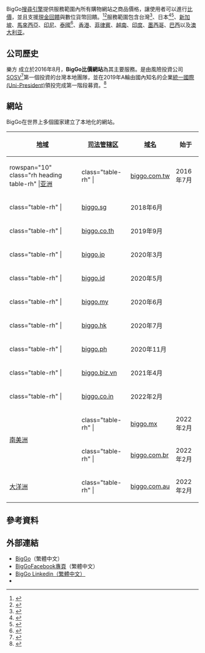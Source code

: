 {{Infobox dot-com company
| name                 = BigGo
| company_logo         = [[File:Biggo_logo_1000x348.svg|200px]]
| industry             = [[網際網路|互聯網信息提供商]]
| foundation           = 2016，台灣
| founder              = Kevin Yen、Louis Liu
| location             = {{TW}}[[高雄|高雄]]
| alexa                = 1299（{{as of|2020|08|24}}）<ref>{{Cite web|url=https://www.alexa.com/siteinfo/biggo.com.tw|title=biggo.com.tw Site Info|publisher=Alexa Internet|accessdate=2020-08-24|archive-date=2019-07-30|archive-url=https://web.archive.org/web/20190730212307/https://www.alexa.com/siteinfo/biggo.com.tw|dead-url=no}}</ref>
| website_type         = [[價格|價格]]網站
| language             = [[英語|英語]]<br>[[漢語|漢語]]<br>[[日語|日語]]<br>[[印尼語|印尼語]]<br>[[泰語|泰語]]<br>[[馬來語|馬來語]]<br>[[越南語|越南語]]<br>[[印地語|印地語]]<br>[[西班牙語|西班牙語]]<br>[[葡萄牙語|葡萄牙語]]
| area_served          = [[台灣|台灣]] [[日本|日本]] [[新加坡|新加坡]] [[馬來西亞|馬來西亞]] [[印尼|印尼]] [[泰國|泰國]] [[香港|香港]] [[菲律賓|菲律賓]] [[越南|越南]] [[印度|印度]] [[墨西哥|墨西哥]] [[巴西|巴西]] [[澳大利亞|澳大利亞]]
| homepage             = {{URL|https://biggo.com.tw/}}
}}

BigGo[[搜尋引擎|搜尋引擎]]提供服務範圍內所有購物網站之商品價格，讓使用者可以進行[[比價|比價]]，並且支援[[現金回饋網站|現金回饋]]與數位貨幣回饋。<ref>{{Cite news|url=https://ec.ltn.com.tw/article/breakingnews/3335686|title=比價回饋返現 進入加密貨幣時代|author=陳炳宏|date=2020-10-29|work=|publisher=自由時報|accessdate=|language=|format=}}</ref><ref>{{Cite news|url=https://www.abmedia.io/biggo-cooperate-with-binance-access|title=現金回饋用BUSD來領！比價網站BigGo全球首發，攜手幣安推出回饋提領服務|author=|date=2020-10-29|work=|publisher=鍊新聞|accessdate=|language=|format=|archive-date=2020-11-23|archive-url=https://web.archive.org/web/20201123165229/https://www.abmedia.io/biggo-cooperate-with-binance-access/|dead-url=no}}</ref>服務範圍包含台灣<ref>{{Cite news|url=https://ec.ltn.com.tw/article/breakingnews/2497990|title=台灣人愛比價 「BigGO比個夠」每月湧進800萬人次|author=陳炳宏|date=2018/07/24 17:08|work=|publisher=自由時報|accessdate=|language=|format=|archive-date=2020-07-21|archive-url=https://web.archive.org/web/20200721023147/https://ec.ltn.com.tw/article/breakingnews/2497990|dead-url=no}}</ref>、日本<ref>{{Cite news|url=https://prtimes.jp/main/html/rd/p/000000004.000029376.html|title=商品検索エンジンBigGoの日本版を正式にリリース|author=|date=2019-10-28 16:06|work=|publisher=ブルーグース合同会社|accessdate=|language=|format=|archive-date=2020-07-21|archive-url=https://web.archive.org/web/20200721150146/https://prtimes.jp/main/html/rd/p/000000004.000029376.html|dead-url=no}}</ref><ref>{{Cite news|url=https://www.nna.jp/news/show/1967352|title=比較サイトのBigGo、日本で利用者1000万人へ|author=|date=2019-10-30|work=|publisher=NNA ASIA|accessdate=|language=|format=|archive-date=2020-07-21|archive-url=https://web.archive.org/web/20200721023151/https://www.nna.jp/news/show/1967352|dead-url=no}}</ref>、[[新加坡|新加坡]]、[[馬來西亞|馬來西亞]]、[[印尼|印尼]]、[[泰國|泰國]]<ref>{{Cite news|url=https://www.thairath.co.th/news/business/1723803|title=ไทยรัฐออนไลน์ ต่อยอดธุรกิจอีคอมเมิร์ซ จับมือ BigGo สตาร์ทอัพไต้หวัน เปิดบริการใหม่ "เช็กราคา"|author=|date=2019-12-11 15:35|work=|publisher=泰國日報|accessdate=|language=|format=|archive-date=2020-07-21|archive-url=https://web.archive.org/web/20200721023835/https://www.thairath.co.th/news/business/1723803|dead-url=no}}</ref>、[[香港|香港]]、[[菲律賓|菲律賓]]、[[越南|越南]]、[[印度|印度]]、[[墨西哥|墨西哥]]、[[巴西|巴西]]以及[[澳大利亚|澳大利亚]]。

== 公司歷史 ==
樂方 成立於2016年8月，'''BigGo比價網站'''為其主要服務。是由風險投資公司[[SOSV|SOSV]]<ref>{{Cite web|url=https://medium.com/sosv-accelerator-vc/first-of-its-kind-mobile-first-mobile-only-accelerator-mox-launches-to-capture-the-next-4-billion-ce0dcb39d92|title=First of Its Kind Mobile-First, Mobile-Only Accelerator MOX Launches to Capture the Next 4 Billion Connected Consumers|date=2015-12-16|accessdate=2020-01-22|author=[[SOSV|SOSV]]|publisher=Medium|archive-date=2020-07-21|archive-url=https://web.archive.org/web/20200721023146/https://medium.com/sosv-accelerator-vc/first-of-its-kind-mobile-first-mobile-only-accelerator-mox-launches-to-capture-the-next-4-billion-ce0dcb39d92|dead-url=no}}</ref>第一個投資的台灣本地團隊，並在2019年A輪由國內知名的企業[[統一企業|統一國際(Uni-President)]]領投完成第一階段募資。<ref>{{Cite web|title=BigGo完成A輪5M投資第一階段關閉，投資人包含矽谷創投SOSV、統一集團，以及源鉑資本。|url=https://money.udn.com/money/story/10860/4181669|accessdate=|author=蔡尚勳|date=2019-11-22 17:23|format=|publisher=經濟日報|language=|archive-date=2020-07-16|archive-url=https://web.archive.org/web/20200716021712/https://money.udn.com/money/story/10860/4181669|dead-url=no}}</ref>

== 網站 ==
BigGo在世界上多個國家建立了本地化的網站。

{| class="wikitable" style="text-align:right"
|+
! scope="col" | [[地域|地域]] !! scope="col" | [[司法管轄權|司法管辖区]] !! scope="col" | [[域名|域名]]
!始于
|-
! rowspan="10" {{rh2|align=center}} class="rh heading table-rh" |[[亚洲|亚洲]]
| {{rh|align=left}} class="table-rh" | {{small|{{flag|台灣}}}} || [https://biggo.com.tw/ biggo.com.tw]
|2016年7月
|-
| {{rh|align=left}} class="table-rh" | {{small|{{flag|新加坡}}}} || [https://biggo.sg/ biggo.sg]
|2018年6月
|-
| {{rh|align=left}} class="table-rh" | {{small|{{flag|泰國}}}} || [https://biggo.co.th/ biggo.co.th]
|2019年9月
|-
| {{rh|align=left}} class="table-rh" | {{small|{{flag|日本}}}} || [https://biggo.jp/ biggo.jp]
|2020年3月
|-
| {{rh|align=left}} class="table-rh" | {{small|{{flag|印尼}}}} || [https://biggo.id/ biggo.id]
|2020年5月
|-
| {{rh|align=left}} class="table-rh" | {{small|{{flag|馬來西亞}}}} || [https://biggo.my/ biggo.my]
|2020年6月
|-
| {{rh|align=left}} class="table-rh" | {{small|{{flag|香港}}}} || [https://biggo.hk/ biggo.hk]
|2020年7月
|-
| {{rh|align=left}} class="table-rh" | {{small|{{flag|菲律賓}}}} || [https://biggo.ph/ biggo.ph]
|2020年11月
|-
| {{rh|align=left}} class="table-rh" | {{small|{{flag|越南}}}} || [https://biggo.biz.vn/ biggo.biz.vn]
|2021年4月
|-
| {{rh|align=left}} class="table-rh" | {{small|{{flag|印度}}}} || [https://biggo.co.in/ biggo.co.in]
|2022年2月
|-
| rowspan="2" |[[南美洲|南美洲]]
|{{rh|align=left}} class="table-rh" | {{small|{{flag|墨西哥}}}} 
|[https://biggo.mx/ biggo.mx]
|2022年2月
|-
|{{rh|align=left}} class="table-rh" | {{small|{{flag|巴西}}}} 
|[https://biggo.com.br/ biggo.com.br]
|2022年2月
|-
|[[大洋洲|大洋洲]]
|{{rh|align=left}} class="table-rh" | {{small|{{flag|澳大利亞}}}} 
|[https://biggo.com.au/ biggo.com.au]
|2022年2月
|}

== 參考資料 ==
{{Reflist|2}}

== 外部連結 ==

* [https://biggo.com.tw/ BigGo]{{Wayback|url=https://biggo.com.tw/ |date=20200708040413 }}（繁體中文）
* [https://www.facebook.com/BigGoTW/?__tn__=kC-R&eid=ARDQLbFBvAMwDIO-AhDwSAxru8wfJkKWz9SELWqHGgPaphQ6hXoK--qlw5XpMC0u_49CyZy9-yJ2KbN4&hc_ref=ARSDKEP2uzBP7nH1v8O89P6lztBste3_wyPAY67uETPLSrjRTaWR29hp1iAAduefiPA&ref=nf_target BigGoFacebook專頁]（繁體中文）
* [https://www.linkedin.com/company/biggo/ BigGo Linkedin（繁體中文）]
*